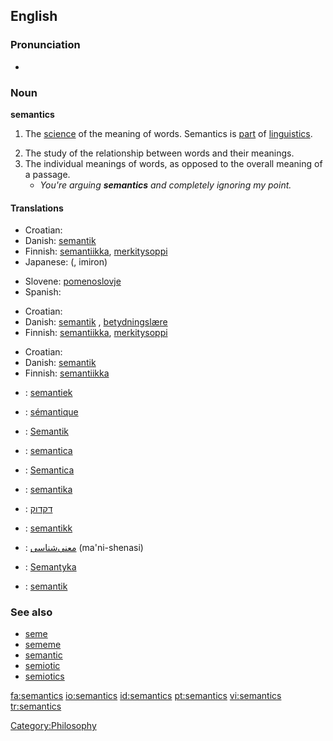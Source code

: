 {{wikipedia}}
==English==

===Pronunciation===
*{{IPA|/sɪˈmæntɪks/}}

===Noun===
'''semantics'''  <!--plural only, right? Yes-Wonderfool-->

# {{linguistics}} The [[science]] of the meaning of words. Semantics is [[part]] of [[linguistics]].
# The study of the relationship between words and their meanings.
# The individual meanings of words, as opposed to the overall meaning of a passage.
#* ''You're arguing '''semantics''' and completely ignoring my point.''

====Translations====
{{trans-top|the science of the meaning of words}}
*Croatian: {{t-|hr|semantika|f}}
*Danish: [[semantik]] {{c}}
*Finnish: [[semantiikka]], [[merkitysoppi]]
*Japanese: {{JAchar|[[意味論]]}} ({{JAchar|[[いみろん]]}}, imiron)
{{trans-mid}}
*Slovene: [[pomenoslovje]] {{n}}
*Spanish: {{t|es|semántica|f}}
{{trans-bottom}}

{{trans-top|study of the relationship between words and their meanings}}
*Croatian: {{t-|hr|semantika|f}}
*Danish: [[semantik]] {{c}}, [[betydningslære]] {{c}}
*Finnish: [[semantiikka]], [[merkitysoppi]]
{{trans-mid}}
{{trans-bottom}}

{{trans-top|individual meanings of words}}
*Croatian: {{t-|hr|semantika|f}}
*Danish: [[semantik]] {{c}}
*Finnish: [[semantiikka]]
{{trans-mid}}
{{trans-bottom}}

{{checktrans-top}}
*{{ttbc|Dutch}}: [[semantiek]] {{f}}
*{{ttbc|French}}: [[sémantique]] {{f}}
*{{ttbc|German}}: [[Semantik]] {{f}}
*{{ttbc|Interlingua}}: [[semantica]]
*{{ttbc|Italian}}: [[Semantica]] {{f}}
*{{ttbc|Lithuanian}}: [[semantika]] {{f}}
*{{ttbc|Hebrew}}: [[דקדוק]]
*{{ttbc|Norwegian}}: [[semantikk]] {{c}}
*{{ttbc|Persian}}: [[معنی‌شناسی]] (ma'ni-shenasi)
*{{ttbc|Polish}}: [[Semantyka]] {{f}}
*{{ttbc|Swedish}}: [[semantik]] {{c}}
{{trans-bottom}}

===See also===
*[[seme]]
*[[sememe]]
*[[semantic]]
*[[semiotic]]
*[[semiotics]]

[[Category:Philosophy]]

[[fa:semantics]]
[[io:semantics]]
[[id:semantics]]
[[pt:semantics]]
[[vi:semantics]]
[[tr:semantics]]